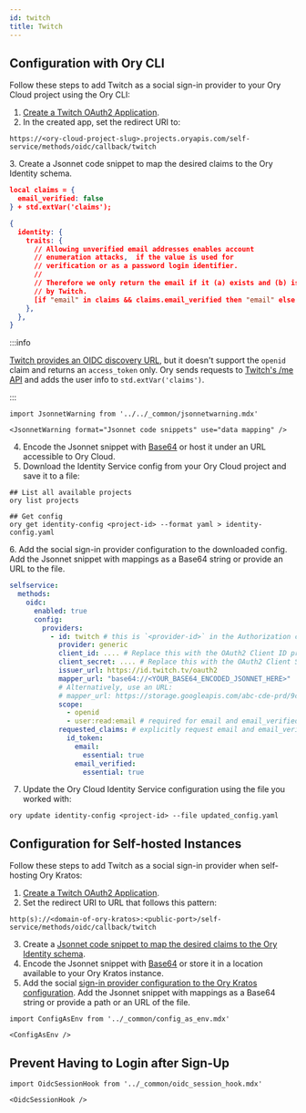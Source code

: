```yaml
---
id: twitch
title: Twitch
---
```


## Configuration with Ory CLI 

Follow these steps to add Twitch as a social sign-in provider to your Ory Cloud project
using the Ory CLI:

1. [Create a Twitch OAuth2 Application](https://dev.twitch.tv/docs/authentication#registration).
2. In the created app, set the redirect URI to:
  
  ```shell
  https://<ory-cloud-project-slug>.projects.oryapis.com/self-service/methods/oidc/callback/twitch
  ```
<a name="mapping"></a>
3. Create a Jsonnet code snippet to map the desired claims to the Ory Identity schema.

  ```json
  local claims = {
    email_verified: false
  } + std.extVar('claims');

  {
    identity: {
      traits: {
        // Allowing unverified email addresses enables account
        // enumeration attacks,  if the value is used for
        // verification or as a password login identifier.
        //
        // Therefore we only return the email if it (a) exists and (b) is marked verified
        // by Twitch.
        [if "email" in claims && claims.email_verified then "email" else null]: claims.email,
      },
    },
  }
  ```

  :::info

  [Twitch provides an OIDC discovery URL](https://accounts.Twitch.com/.well-known/openid-configuration),
  but it doesn't support the `openid` claim and returns an `access_token` only.
  Ory sends requests to
  [Twitch's /me API](https://developer.Twitch.com/documentation/web-api/reference/#/operations/get-current-users-profile)
  and adds the user info to `std.extVar('claims')`.

  :::

```mdx-code-block
import JsonnetWarning from '../../_common/jsonnetwarning.mdx'

<JsonnetWarning format="Jsonnet code snippets" use="data mapping" />
```

4. Encode the Jsonnet snippet with [Base64](https://www.base64encode.org/) or host it under an URL accessible 
to Ory Cloud.
5. Download the Identity Service config from your Ory Cloud project and save it to a file: 

  ```shell
  ## List all available projects
  ory list projects

  ## Get config
  ory get identity-config <project-id> --format yaml > identity-config.yaml
  ```
<a name="config"></a>
6. Add the social sign-in provider configuration to the downloaded config. Add the Jsonnet snippet
with mappings as a Base64 string or provide an URL to the file. 

  ```yaml
  selfservice:
    methods:
      oidc:
        enabled: true
        config:
          providers:
            - id: twitch # this is `<provider-id>` in the Authorization callback URL. DO NOT CHANGE IT ONCE SET!
              provider: generic
              client_id: .... # Replace this with the OAuth2 Client ID provided by Twitch
              client_secret: .... # Replace this with the OAuth2 Client Secret provided by Twitch
              issuer_url: https://id.twitch.tv/oauth2
              mapper_url: "base64://<YOUR_BASE64_ENCODED_JSONNET_HERE>"
              # Alternatively, use an URL:
              # mapper_url: https://storage.googleapis.com/abc-cde-prd/9cac9717f007808bf17f22ce7f4295c739604b183f05ac4afb4
              scope:
                - openid
                - user:read:email # required for email and email_verified claims in the near future
              requested_claims: # explicitly request email and email_verified claims because twitch doesn't add them by default
                id_token:
                  email:
                    essential: true
                  email_verified:
                    essential: true
  ```

7. Update the Ory Cloud Identity Service configuration using the file you worked with: 

  ```shell
  ory update identity-config <project-id> --file updated_config.yaml
  ```

## Configuration for Self-hosted Instances

Follow these steps to add Twitch as a social sign-in provider when self-hosting
Ory Kratos:

1. [Create a Twitch OAuth2 Application](https://dev.twitch.tv/docs/authentication#registration).
2. Set the redirect URI to URL that follows this pattern:

  ```shell
  http(s)://<domain-of-ory-kratos>:<public-port>/self-service/methods/oidc/callback/twitch
  ```

3. Create a [Jsonnet code snippet to map the desired claims to the Ory Identity schema](#mapping).
4. Encode the Jsonnet snippet with [Base64](https://www.base64encode.org/) or store it in a location available to
your Ory Kratos instance. 
5. Add the social [sign-in provider configuration to the Ory Kratos configuration](#config). Add the Jsonnet snippet
with mappings as a Base64 string or provide a path or an URL of the file.

```mdx-code-block
import ConfigAsEnv from '../_common/config_as_env.mdx'

<ConfigAsEnv />
```

## Prevent Having to Login after Sign-Up

```mdx-code-block
import OidcSessionHook from '../_common/oidc_session_hook.mdx'

<OidcSessionHook />
```